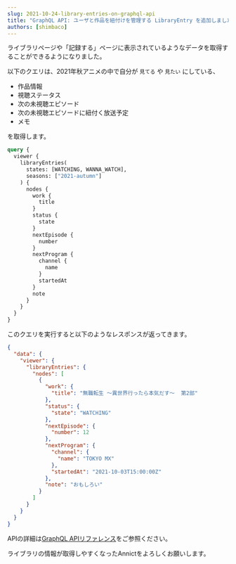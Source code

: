 ```yaml
---
slug: 2021-10-24-library-entries-on-graphql-api
title: "GraphQL API: ユーザと作品を紐付けを管理する LibraryEntry を追加しました"
authors: [shimbaco]
---
```


ライブラリページや「記録する」ページに表示されているようなデータを取得することができるようになりました。

以下のクエリは、2021年秋アニメの中で自分が `見てる` や `見たい` にしている、

- 作品情報
- 視聴ステータス
- 次の未視聴エピソード
- 次の未視聴エピソードに紐付く放送予定
- メモ

を取得します。

```graphql
query {
  viewer {
    libraryEntries(
      states: [WATCHING, WANNA_WATCH],
      seasons: ["2021-autumn"]
    ) {
      nodes {
        work {
          title
        }
        status {
          state
        }
        nextEpisode {
          number
        }
        nextProgram {
          channel {
            name
          }
          startedAt
        }
        note
      }
    }
  }
}
```

このクエリを実行すると以下のようなレスポンスが返ってきます。

```json
{
  "data": {
    "viewer": {
      "libraryEntries": {
        "nodes": [
          {
            "work": {
              "title": "無職転生 ～異世界行ったら本気だす～  第2部"
            },
            "status": {
              "state": "WATCHING"
            },
            "nextEpisode": {
              "number": 12
            },
            "nextProgram": {
              "channel": {
                "name": "TOKYO MX"
              },
              "startedAt": "2021-10-03T15:00:00Z"
            },
            "note": "おもしろい"
          }
        ]
      }
    }
  }
}
```

APIの詳細は<a href="/docs/graphql-api/beta/reference/" target="_blank">GraphQL APIリファレンス</a>をご参照ください。

ライブラリの情報が取得しやすくなったAnnictをよろしくお願いします。

